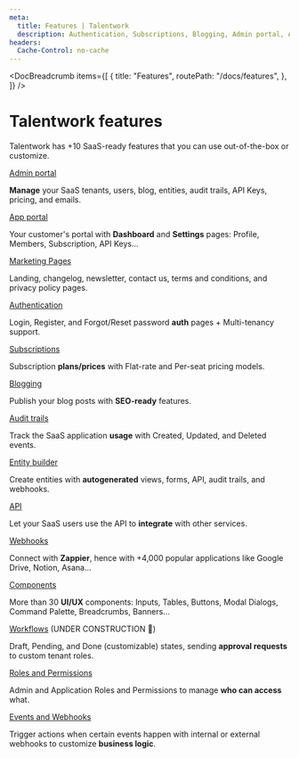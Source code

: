 ```yaml
---
meta:
  title: Features | Talentwork
  description: Authentication, Subscriptions, Blogging, Admin portal, App portal, Audit trails, Entity builder, API, and Webhooks
headers:
  Cache-Control: no-cache
---
```



<DocBreadcrumb
  items={[
    {
      title: "Features",
      routePath: "/docs/features",
    },
  ]}
/>

# Talentwork features

Talentwork has +10 SaaS-ready features that you can use out-of-the-box or customize.

[Admin portal](/docs/features/admin-portal)

**Manage** your SaaS tenants, users, blog, entities, audit trails, API Keys, pricing, and emails.

[App portal](/docs/features/app-portal)

Your customer's portal with **Dashboard** and **Settings** pages: Profile, Members, Subscription, API Keys...

[Marketing Pages](/docs/features/marketing)

Landing, changelog, newsletter, contact us, terms and conditions, and privacy policy pages.

[Authentication](/docs/features/authentication)

Login, Register, and Forgot/Reset password **auth** pages + Multi-tenancy support.

[Subscriptions](/docs/features/subscriptions)

Subscription **plans/prices** with Flat-rate and Per-seat pricing models.

[Blogging](/docs/features/blogging)

Publish your blog posts with **SEO-ready** features.

[Audit trails](/docs/features/audit-trails)

Track the SaaS application **usage** with Created, Updated, and Deleted events.

[Entity builder](/docs/features/entity-builder)

Create entities with **autogenerated** views, forms, API, audit trails, and webhooks.

[API](/docs/features/api)

Let your SaaS users use the API to **integrate** with other services.

[Webhooks](/docs/features/webhooks)

Connect with **Zappier**, hence with +4,000 popular applications like Google Drive, Notion, Asana...

[Components](/docs/components)

More than 30 **UI/UX** components: Inputs, Tables, Buttons, Modal Dialogs, Command Palette, Breadcrumbs, Banners...

[Workflows](/docs/features/workflows) (UNDER CONSTRUCTION 🚧)

Draft, Pending, and Done (customizable) states, sending **approval requests** to custom tenant roles.

[Roles and Permissions](/docs/features/roles-and-permissions)

Admin and Application Roles and Permissions to manage **who can access** what.

[Events and Webhooks](/docs/features/events-and-webhooks)

Trigger actions when certain events happen with internal or external webhooks to customize **business logic**.
